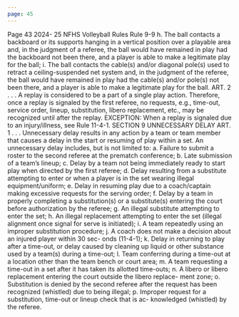 ```yaml
---
page: 45
---
```


Page 43 2024- 25 NFHS Volleyball Rules Rule 9-9 h. The ball contacts a backboard or its supports hanging in a vertical position over a playable area and, in the judgment of a referee, the ball would have remained in play had the backboard not been there, and a player is able to make a legitimate play for the ball; i. The ball contacts the cable(s) and/or diagonal pole(s) used to retract a ceiling-suspended net system and, in the judgment of the referee, the ball would have remained in play had the cable(s) and/or pole(s) not been there, and a player is able to make a legitimate play for the ball. ART. 2 . . . A replay is considered to be a part of a single play action. Therefore, once a replay is signaled by the first referee, no requests, e.g., time-out, service order, lineup, substitution, libero replacement, etc., may be recognized until after the replay. EXCEPTION: When a replay is signaled due to an injury/illness, see Rule 11-4-1. SECTION 9 UNNECESSARY DELAY ART. 1 . . . Unnecessary delay results in any action by a team or team member that causes a delay in the start or resuming of play within a set. An unnecessary delay includes, but is not limited to: a. Failure to submit a roster to the second referee at the prematch conference; b. Late submission of a team’s lineup; c. Delay by a team not being immediately ready to start play when directed by the first referee; d. Delay resulting from a substitute attempting to enter or when a player is in the set wearing illegal equipment/uniform; e. Delay in resuming play due to a coach/captain making excessive requests for the serving order; f. Delay by a team in properly completing a substitution(s) or a substitute(s) entering the court before authorization by the referee; g. An illegal substitute attempting to enter the set; h. An illegal replacement attempting to enter the set (illegal alignment once signal for serve is initiated); i. A team repeatedly using an improper substitution procedure; j. A coach does not make a decision about an injured player within 30 sec- onds (11-4-1); k. Delay in returning to play after a time-out, or delay caused by cleaning up liquid or other substance used by a team(s) during a time-out; l. Team conferring during a time-out at a location other than the team bench or court area; m. A team requesting a time-out in a set after it has taken its allotted time-outs; n. A libero or libero replacement entering the court outside the libero replace- ment zone; o. Substitution is denied by the second referee after the request has been recognized (whistled) due to being illegal; p. Improper request for a substitution, time-out or lineup check that is ac- knowledged (whistled) by the referee.